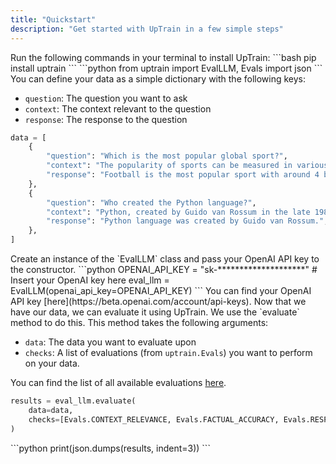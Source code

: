 ```yaml
---
title: "Quickstart"
description: "Get started with UpTrain in a few simple steps"
---
```


<Steps>
  <Step title="Install UpTrain">
Run the following commands in your terminal to install UpTrain:
```bash
pip install uptrain
```
  </Step>
  <Step title="Import required libraries">
```python
from uptrain import EvalLLM, Evals
import json
```
  </Step>
  <Step title="Create your data">
    You can define your data as a simple dictionary with the following keys:

- `question`: The question you want to ask
- `context`: The context relevant to the question
- `response`: The response to the question

```python
data = [
    {
        "question": "Which is the most popular global sport?",
        "context": "The popularity of sports can be measured in various ways, including TV viewership, social media presence, number of participants, and economic impact. Football is undoubtedly the world's most popular sport with major events like the FIFA World Cup and sports personalities like Ronaldo and Messi, drawing a followership of more than 4 billion people.",
        "response": "Football is the most popular sport with around 4 billion followers worldwide",
    },
    {
        "question": "Who created the Python language?",
        "context": "Python, created by Guido van Rossum in the late 1980s, is a high-level general-purpose programming language. Its design philosophy emphasizes code readability, and its language constructs aim to help programmers write clear, logical code for both small and large-scale software projects.",
        "response": "Python language was created by Guido van Rossum.",
    },
]
```
  </Step>
  <Step title="Run Evaluations">
  Create an instance of the `EvalLLM` class and pass your OpenAI API key to the constructor.
```python
OPENAI_API_KEY = "sk-********************"  # Insert your OpenAI key here
eval_llm = EvalLLM(openai_api_key=OPENAI_API_KEY)
```
<Info>You can find your OpenAI API key [here](https://beta.openai.com/account/api-keys).</Info>
  </Step>
  <Step title="Evaluate your data">
Now that we have our data, we can evaluate it using UpTrain. We use the `evaluate` method to do this. This method takes the following arguments:

- `data`: The data you want to evaluate upon
- `checks`: A list of evaluations (from `uptrain.Evals`) you want to perform on your data.

You can find the list of all available evaluations [here](/predefined-evaluations).

```python
results = eval_llm.evaluate(
    data=data,
    checks=[Evals.CONTEXT_RELEVANCE, Evals.FACTUAL_ACCURACY, Evals.RESPONSE_COMPLETENESS]
)
```
  </Step>
  <Step title="Get your results">
```python
print(json.dumps(results, indent=3))
```
  </Step>
</Steps>
